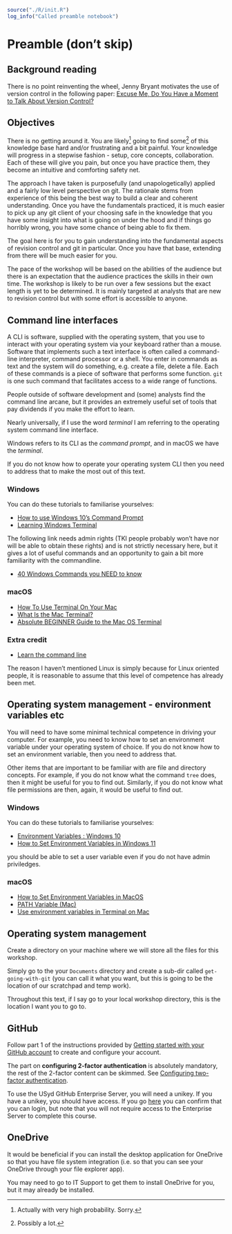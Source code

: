
```r
source("./R/init.R")
log_info("Called preamble notebook")
```

# Preamble (don't skip) {.unnumbered}

## Background reading

There is no point reinventing the wheel, Jenny Bryant motivates the use of version control in the following paper: [Excuse Me, Do You Have a Moment to Talk About Version Control?](https://www.tandfonline.com/doi/full/10.1080/00031305.2017.1399928?needAccess=true)

## Objectives

:::callout-note
There is no getting around it.
You are likely^[Actually with very high probability. Sorry.] going to find some^[Possibly a lot.] of this knowledge base hard and/or frustrating and a bit painful.
Your knowledge will progress in a stepwise fashion - setup, core concepts, collaboration.
Each of these will give you pain, but once you have practice them, they become an intuitive and comforting safety net.
:::

The approach I have taken is purposefully (and unapologetically) applied and a fairly low level perspective on git.
The rationale stems from experience of this being the best way to build a clear and coherent understanding.
Once you have the fundamentals practiced, it is much easier to pick up any git client of your choosing safe in the knowledge that you have some insight into what is going on under the hood and if things go horribly wrong, you have some chance of being able to fix them.

The goal here is for you to gain understanding into the fundamental aspects of revision control and git in particular.
Once you have that base, extending from there will be much easier for you.

The pace of the workshop will be based on the abilities of the audience but there is an expectation that the audience practices the skills in their own time.
The workshop is likely to be run over a few sessions but the exact length is yet to be determined.
It is mainly targeted at analysts that are new to revision control but with some effort is accessible to anyone.

## Command line interfaces

A CLI is software, supplied with the operating system, that you use to interact with your operating system via your keyboard rather than a mouse.
Software that implements such a text interface is often called a command-line interpreter, command processor or a shell.
You enter in commands as text and the system will do something, e.g. create a file, delete a file.
Each of these commands is a piece of software that performs some function.
`git` is one such command that facilitates access to a wide range of functions.

People outside of software development and (some) analysts find the command line arcane, but it provides an extremely useful set of tools that pay dividends if you make the effort to learn.

Nearly universally, if I use the word *terminal* I am referring to the operating system command line interface.

Windows refers to its CLI as the *command prompt*, and in macOS we have the *terminal*.

If you do not know how to operate your operating system CLI then you need to address that to make the most out of this text.

### Windows

You can do these tutorials to familiarise yourselves:

+ [How to use Windows 10's Command Prompt](https://www.youtube.com/watch?v=AF2q81CxYFI)
+ [Learning Windows Terminal](https://www.linkedin.com/learning/learning-windows-terminal/windows-terminal?u=2196204)

The following link needs admin rights (TKI people probably won't have nor will be able to obtain these rights) and is not strictly necessary here, but it gives a lot of useful commands and an opportunity to gain a bit more familiarity with the commandline.

+ [40 Windows Commands you NEED to know ](https://www.youtube.com/watch?v=Jfvg3CS1X3A)

### macOS

+ [How To Use Terminal On Your Mac](https://www.youtube.com/watch?v=FfT8OfMpARM)
+ [What Is the Mac Terminal?](https://www.youtube.com/watch?v=31ExRnh2cRs)
+ [Absolute BEGINNER Guide to the Mac OS Terminal](https://www.youtube.com/watch?v=aKRYQsKR46I)

### Extra credit

+ [Learn the command line](https://www.codecademy.com/learn/learn-the-command-line)


:::callout-note
The reason I haven't mentioned Linux is simply because for Linux oriented people, it is reasonable to assume that this level of competence has already been met.
:::

## Operating system management - environment variables etc

You will need to have some minimal technical competence in driving your computer.
For example, you need to know how to set an environment variable under your operating system of choice.
If you do not know how to set an environment variable, then you need to address that.

Other items that are important to be familiar with are file and directory concepts.
For example, if you do not know what the command `tree` does, then it might be useful for you to find out.
Similarly, if you do not know what file permissions are then, again, it would be useful to find out.

### Windows

You can do these tutorials to familiarise yourselves:

+ [Environment Variables : Windows 10](https://www.youtube.com/watch?v=z84UIZy_qgE)
+ [How to Set Environment Variables in Windows 11](https://www.youtube.com/watch?v=ow2jROvxyH4)

you should be able to set a user variable even if you do not have admin priviledges.

### macOS

+ [How to Set Environment Variables in MacOS](https://phoenixnap.com/kb/set-environment-variable-mac)
+ [PATH Variable (Mac)](https://www.youtube.com/watch?v=2J58Pc2ZOAQ)
+ [Use environment variables in Terminal on Mac
](https://support.apple.com/en-gb/guide/terminal/apd382cc5fa-4f58-4449-b20a-41c53c006f8f/mac)

## Operating system management

Create a directory on your machine where we will store all the files for this workshop.

Simply go to the your `Documents` directory and create a sub-dir called `get-going-with-git` (you can call it what you want, but this is going to be the location of our scratchpad and temp work).

Throughout this text, if I say go to your local workshop directory, this is the location I want you to go to.

## GitHub

Follow part 1 of the instructions provided by [Getting started with your GitHub account](https://docs.github.com/en/get-started/onboarding/getting-started-with-your-github-account) to create and configure your account.

::: callout-warning
The part on **configuring 2-factor authentication** is absolutely mandatory, the rest of the 2-factor content can be skimmed.
See [Configuring two-factor authentication](https://docs.github.com/en/authentication/securing-your-account-with-two-factor-authentication-2fa/configuring-two-factor-authentication).
:::


To use the USyd GitHub Enterprise Server, you will need a unikey. 
If you have a unikey, you should have access.
If you go [here](https://github.sydney.edu.au) you can confirm that you can login, but note that you will not require access to the Enterprise Server to complete this course. 

## OneDrive

It would be beneficial if you can install the desktop application for OneDrive so that you have file system integration (i.e. so that you can see your OneDrive through your file explorer app).

You may need to go to IT Support to get them to install OneDrive for you, but it may already be installed.




